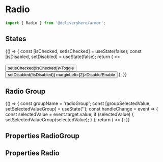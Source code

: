 

<Meta title="Components/Radio" component={Radio} />

# Radio

```js
import { Radio } from '@deliveryhero/armor';
```

## States

<Preview>
    <Story name="States" height="300px" >
        {() => {
             const [isChecked, setIsChecked] = useState(false);
             const [isDisabled, setDisabled] = useState(false);
             return (
     <>
             <Radio
                 checked={false}
                 label="Unchecked"
                 name="name0"
                 value="0"
             />
             <Radio
                 checked
                 label="Checked"
                 name="name1"
                 value="1"
             />
             <Radio
                 label="Disabled"
                 name="name2"
                 value="2"
                 disabled
             />
             <Radio
                 label="Disabled checked"
                 name="name3"
                 value="3"
                 disabled
                 checked
             />
             <br />
             <br />
             <Button onClick={() => setIsChecked(!isChecked)}>Toggle</Button>
             <Button onClick={() => setDisabled(!isDisabled)} marginLeft={2}>Disable/Enable</Button>
             <Radio
                 label="External control"
                 name="name5"
                 value="5"
                 checked={isChecked}
                 disabled={isDisabled}
             />
     </>
             );
         }}
    </Story>
</Preview>

## Radio Group

<Preview>
    <Story name="Radio group" height="190px">
        {() => {
             const groupName = 'radioGroup';
             const [groupSelectedValue, setSelectedValueGroup] = useState('');
             const handleChange = event => {
                 const selectedValue = event.target.value;
                 if (selectedValue) {
                     setSelectedValueGroup(selectedValue);
                 }
             };
             return (
        <>
        <RadioGroup
             name={groupName}
             selectedValue={groupSelectedValue}
             onChange={handleChange}
        >
            <Radio value="pizza" label="Pizza" />
            <Radio value="pasta" label="Pasta" />
            <Radio value="risotto" label="Risotto" />
            <Radio disabled value="lasagne" label="Lasagne" />
        </RadioGroup>
    </>
             );
         }}
    </Story>
</Preview>

## Properties RadioGroup

<Props of={RadioGroup} />

## Properties Radio

<Props of={Radio} />
